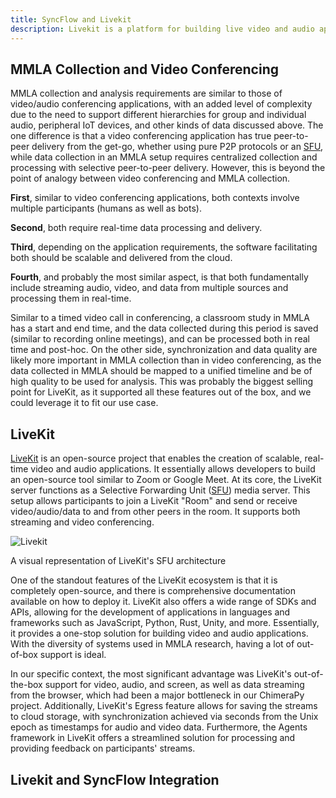 ```yaml
---
title: SyncFlow and Livekit
description: Livekit is a platform for building live video and audio applications. It provides a set of APIs and SDKs to build applications that can be used for video conferencing, live streaming, and more.
---
```


## MMLA Collection and Video Conferencing
 MMLA collection and analysis requirements are similar to those of video/audio conferencing applications, with an added level of complexity due to the need to support different hierarchies for group and individual audio, peripheral IoT devices, and other kinds of data discussed above. The one difference is that a video conferencing application has true peer-to-peer delivery from the get-go, whether using pure P2P protocols or an [SFU](https://trueconf.com/blog/wiki/sfu), while data collection in an MMLA setup requires centralized collection and processing with selective peer-to-peer delivery. However, this is beyond the point of analogy between video conferencing and MMLA collection.

**First**, similar to video conferencing applications, both contexts involve multiple participants (humans as well as bots).

**Second**, both require real-time data processing and delivery.

**Third**, depending on the application requirements, the software facilitating both should be scalable and delivered from the cloud.

**Fourth**, and probably the most similar aspect, is that both fundamentally include streaming audio, video, and data from multiple sources and processing them in real-time.

Similar to a timed video call in conferencing, a classroom study in MMLA has a start and end time, and the data collected during this period is saved (similar to recording online meetings), and can be processed both in real time and post-hoc. On the other side, synchronization and data quality are likely more important in MMLA collection than in video conferencing, as the data collected in MMLA should be mapped to a unified timeline and be of high quality to be used for analysis. This was probably the biggest selling point for LiveKit, as it supported all these features out of the box, and we could leverage it to fit our use case.

## LiveKit
[LiveKit](https://livekit.io) is an open-source project that enables the creation of scalable, real-time video and audio applications. It essentially allows developers to build an open-source tool similar to Zoom or Google Meet. At its core, the LiveKit server functions as a Selective Forwarding Unit ([SFU](https://trueconf.com/blog/wiki/sfu)) media server. This setup allows participants to join a LiveKit "Room" and send or receive video/audio/data to and from other peers in the room. It supports both streaming and video conferencing.

<div className="text-center p-2">
    <img src="/docs/livekit.png" alt="Livekit" className="w-1/2 mx-auto" />
    <p className="italic dark:text-white mt-2">
        A visual representation of LiveKit's SFU architecture
    </p>
</div>

One of the standout features of the LiveKit ecosystem is that it is completely open-source, and there is comprehensive documentation available on how to deploy it. LiveKit also offers a wide range of SDKs and APIs, allowing for the development of applications in languages and frameworks such as JavaScript, Python, Rust, Unity, and more. Essentially, it provides a one-stop solution for building video and audio applications. With the diversity of systems used in MMLA research, having a lot of out-of-box support is ideal.

In our specific context, the most significant advantage was LiveKit's out-of-the-box support for video, audio, and screen, as well as data streaming from the browser, which had been a major bottleneck in our ChimeraPy project. Additionally, LiveKit's Egress feature allows for saving the streams to cloud storage, with synchronization achieved via seconds from the Unix epoch as timestamps for audio and video data. Furthermore, the Agents framework in LiveKit offers a streamlined solution for processing and providing feedback on participants' streams.

## Livekit and SyncFlow Integration
